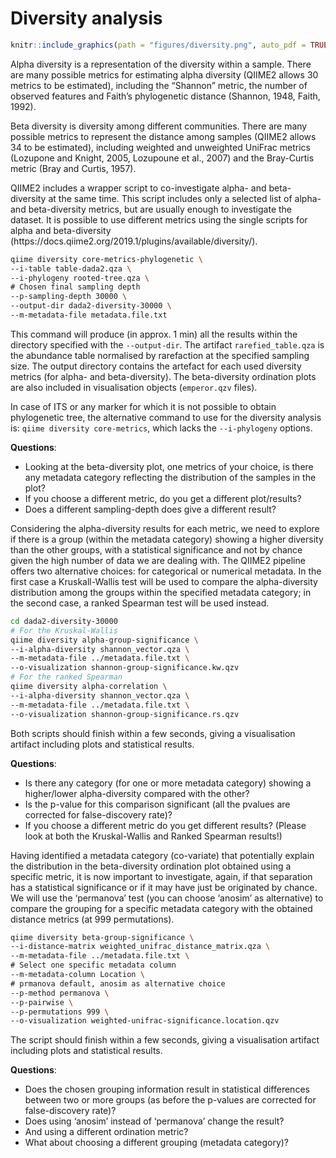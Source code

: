 # Diversity analysis
```r
knitr::include_graphics(path = "figures/diversity.png", auto_pdf = TRUE)
``` 

Alpha diversity is a representation of the diversity within a sample. There are many possible metrics for estimating alpha diversity (QIIME2 allows 30 metrics to be estimated), including the “Shannon” metric, the number of observed features and Faith’s phylogenetic distance (Shannon,
1948, Faith, 1992).

Beta diversity is diversity among different communities. There are many possible metrics to represent the distance among samples (QIIME2 allows 34 to be estimated), including weighted and unweighted UniFrac metrics (Lozupone and Knight, 2005, Lozupoune et al., 2007) and the Bray-Curtis metric (Bray and Curtis, 1957).

QIIME2 includes a wrapper script to co-investigate alpha- and beta-diversity at the same time. This script includes only a selected list of alpha- and beta-diversity metrics, but are usually enough to investigate the dataset. It is possible to use different metrics using the single scripts for alpha and beta-diversity (https://docs.qiime2.org/2019.1/plugins/available/diversity/).

```bash
qiime diversity core-metrics-phylogenetic \
--i-table table-dada2.qza \
--i-phylogeny rooted-tree.qza \
# Chosen final sampling depth
--p-sampling-depth 30000 \
--output-dir dada2-diversity-30000 \
--m-metadata-file metadata.file.txt
```

This command will produce (in approx. 1 min) all the results within the directory specified with the `--output-dir`. The artifact `rarefied_table.qza` is the abundance table normalised by rarefaction at the specified sampling size. The output directory contains the artefact for each used diversity metrics (for alpha- and beta-diversity). The beta-diversity ordination plots are also included in visualisation objects (`emperor.qzv` files).

In case of ITS or any marker for which it is not possible to obtain phylogenetic tree, the alternative command to use for the diversity analysis is: `qiime diversity core-metrics`, which lacks the
`--i-phylogeny` options.

__Questions__: 

+ Looking at the beta-diversity plot, one metrics of your choice, is there any metadata category reflecting the distribution of the samples in the plot? 
+ If you choose a different metric, do you get a different plot/results?
+ Does a different sampling-depth does give a different result?

Considering the alpha-diversity results for each metric, we need to explore if there is a group (within the metadata category) showing a higher diversity than the other groups, with a statistical significance and not by chance given the high number of data we are dealing with. The QIIME2 pipeline offers two alternative choices: for categorical or numerical metadata. In the first case a Kruskall-Wallis test will be used to compare the alpha-diversity distribution among the groups
within the specified metadata category; in the second case, a ranked Spearman test will be used instead.

```bash
cd dada2-diversity-30000
# For the Kruskal-Wallis
qiime diversity alpha-group-significance \
--i-alpha-diversity shannon_vector.qza \
--m-metadata-file ../metadata.file.txt \
--o-visualization shannon-group-significance.kw.qzv
# For the ranked Spearman
qiime diversity alpha-correlation \
--i-alpha-diversity shannon_vector.qza \
--m-metadata-file ../metadata.file.txt \
--o-visualization shannon-group-significance.rs.qzv
```

Both scripts should finish within a few seconds, giving a visualisation artifact including plots and statistical results.

__Questions__:

+ Is there any category (for one or more metadata category) showing a higher/lower alpha-diversity compared with the other? 
+ Is the p-value for this comparison significant (all the pvalues are corrected for false-discovery rate)? 
+ If you choose a different metric do you get different results? (Please look at both the Kruskal-Wallis and Ranked Spearman results!)

Having identified a metadata category (co-variate) that potentially explain the distribution in the beta-diversity ordination plot obtained using a specific metric, it is now important to investigate, again, if that separation has a statistical significance or if it may have just be originated by chance. We will use the ‘permanova’ test (you can choose ‘anosim’ as alternative) to compare the grouping for a specific metadata category with the obtained distance metrics (at 999 permutations).

```bash
qiime diversity beta-group-significance \
--i-distance-matrix weighted_unifrac_distance_matrix.qza \
--m-metadata-file ../metadata.file.txt \
# Select one specific metadata column
--m-metadata-column Location \
# prmanova default, anosim as alternative choice
--p-method permanova \
--p-pairwise \
--p-permutations 999 \
--o-visualization weighted-unifrac-significance.location.qzv
```

The script should finish within a few seconds, giving a visualisation artifact including plots and statistical results.

__Questions__:

+ Does the chosen grouping information result in statistical differences between two or more groups (as before the p-values are corrected for false-discovery rate)? 
+ Does using ‘anosim’ instead of ‘permanova’ change the result? 
+ And using a different ordination metric? 
+ What about choosing a different grouping (metadata category)?